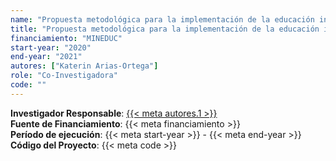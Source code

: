 ```yaml
---
name: "Propuesta metodológica para la implementación de la educación intercultural"
title: "Propuesta metodológica para la implementación de la educación intercultural"
financiamiento: "MINEDUC"
start-year: "2020"
end-year: "2021"
autores: ["Katerin Arias-Ortega"]
role: "Co-Investigadora"
code: ""
---
```

**Investigador Responsable**: [{{< meta autores.1 >}}](../members/current/Katerin Arias-Ortega.qmd)  
**Fuente de Financiamiento**: {{< meta financiamiento >}}  
**Período de ejecución**: {{< meta start-year >}} - {{< meta end-year >}}  
<!-- **Rol en el Proyecto**: {{< meta role >}}   -->
**Código del Proyecto**: {{< meta code >}} 